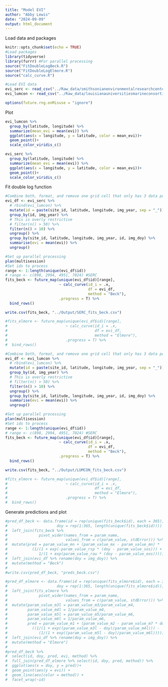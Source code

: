 ```yaml
---
title: "Model EVI"
author: "Abby Lewis"
date: "2024-09-09"
output: html_document
---
```


Load data and packages

```r
knitr::opts_chunk$set(echo = TRUE)
#Load packages
library(tidyverse)
library(furrr) #For parallel processing
source("FitDoubleLogBeck.R")
source("FitDoubleLogElmore.R")
source("calc_curve.R")

#Load EVI data
evi_serc <- read_csv("../Raw_data/smithsonianenvironmentalresearchcenter_evi_series.csv") %>% mutate(site_id = "SERC")
evi_lumcon <- read_csv("../Raw_data/louisianauniversitiesmarineconsortium_evi_series.csv")  %>% mutate(site_id = "LUMCON")

options(future.rng.onMisuse = "ignore")
```

Plot

```r
evi_lumcon %>%
  group_by(latitude, longitude) %>%
  summarize(mean_evi = mean(evi)) %>%
  ggplot(aes(x = longitude, y = latitude, color = mean_evi))+
  geom_point()+
  scale_color_viridis_c()

evi_serc %>%
  group_by(latitude, longitude) %>%
  summarize(mean_evi = mean(evi)) %>%
  ggplot(aes(x = longitude, y = latitude, color = mean_evi))+
  geom_point()+
  scale_color_viridis_c()
```

Fit double log function

```r
#Combine both, format, and remove one grid cell that only has 3 data points
evi_df <- evi_serc %>%
  # rbind(evi_lumcon) %>%
  mutate(id = paste(site_id, latitude, longitude, img_year, sep = "_")) %>%
  group_by(id, img_year) %>%
  # This is overly restrictive
  # filter(n() > 50) %>%
  filter(n() > 10) %>%
  ungroup() %>% 
  group_by(site_id, latitude, longitude, img_year, id, img_doy) %>% 
  summarise(evi = mean(evi)) %>% 
  ungroup()

#Set up parallel processing
plan(multisession)
#Set ids to process
range <- 1:length(unique(evi_df$id))
# range <- c(898, 2994, 4951, 7024) #SERC
fits_beck <- future_map(unique(evi_df$id)[range], 
                        ~ calc_curve(id_i = .x, 
                                     df = evi_df, 
                                     method = "Beck"), 
                        .progress = T) %>%
  bind_rows()

write.csv(fits_beck, "../Output/SERC_fits_beck.csv")

#fits_elmore <- future_map(unique(evi_df$id)[range], 
#                          ~ calc_curve(id_i = .x, 
#                                       df = evi_df,
#                                       method = "Elmore"), 
#                          .progress = T) %>%
#  bind_rows()
```


```r
#Combine both, format, and remove one grid cell that only has 3 data points
evi_df <- evi_lumcon %>%
  # rbind(evi_lumcon) %>%
  mutate(id = paste(site_id, latitude, longitude, img_year, sep = "_")) %>%
  group_by(id, img_year) %>%
  # This is overly restrictive
  # filter(n() > 50) %>%
  filter(n() > 10) %>%
  ungroup() %>% 
  group_by(site_id, latitude, longitude, img_year, id, img_doy) %>% 
  summarise(evi = mean(evi)) %>% 
  ungroup()

#Set up parallel processing
plan(multisession)
#Set ids to process
range <- 1:length(unique(evi_df$id))
# range <- c(898, 2994, 4951, 7024) #SERC
fits_beck <- future_map(unique(evi_df$id)[range], 
                        ~ calc_curve(id_i = .x, 
                                     df = evi_df, 
                                     method = "Beck"), 
                        .progress = T) %>%
  bind_rows()

write.csv(fits_beck, "../Output/LUMCON_fits_beck.csv")

#fits_elmore <- future_map(unique(evi_df$id)[range], 
#                          ~ calc_curve(id_i = .x, 
#                                       df = evi_df,
#                                       method = "Elmore"), 
#                          .progress = T) %>%
#  bind_rows()
```

Generate predictions and plot

```r
#pred_df_beck <- data.frame(id = rep(unique(fits_beck$id), each = 365),
#                      doy = rep(1:365, length(unique(fits_beck$id)))) %>%
#  left_join(fits_beck %>%
#              pivot_wider(names_from = param_name, 
#                          values_from = c(param_value, stdError))) %>%
#  mutate(pred = param_value_mn + (param_value_mx - param_value_mn) * 
#           (1/(1 + exp(-param_value_rsp * (doy - param_value_sos))) + 
#              1/(1 + exp(param_value_rau * (doy - param_value_eos))))) %>%
#  left_join(evi_df %>% rename(doy = img_doy)) %>%
#  mutate(method = "Beck")
#
#write.csv(pred_df_beck, "preds_beck.csv")

#pred_df_elmore <- data.frame(id = rep(unique(fits_elmore$id), each = 365),
#                      doy = rep(1:365, length(unique(fits_elmore$id)))) %>%
#  left_join(fits_elmore %>%
#              pivot_wider(names_from = param_name, 
#                          values_from = c(param_value, stdError))) %>%
#  mutate(param_value_m3l = param_value_m3/param_value_m4,
#         param_value_m4l = 1/param_value_m4,
#         param_value_m5l = param_value_m5/param_value_m6,
#         param_value_m6l = 1/param_value_m6,
#         pred = param_value_m1 + (param_value_m2 - param_value_m7 * doy) * 
#           ((1/(1 + exp((param_value_m3l - doy)/param_value_m4l))) - 
#              (1/(1 + exp((param_value_m5l - doy)/param_value_m6l))))) %>%
#  left_join(evi_df %>% rename(doy = img_doy)) %>%
#  mutate(method = "Elmore")
#
#pred_df_beck %>%
#  select(id, doy, pred, evi, method) %>%
#  full_join(pred_df_elmore %>% select(id, doy, pred, method)) %>%
#  ggplot(aes(x = doy, y = pred))+
#  geom_point(aes(y = evi)) +
#  geom_line(aes(color = method)) +
#  facet_wrap(~id)
```

